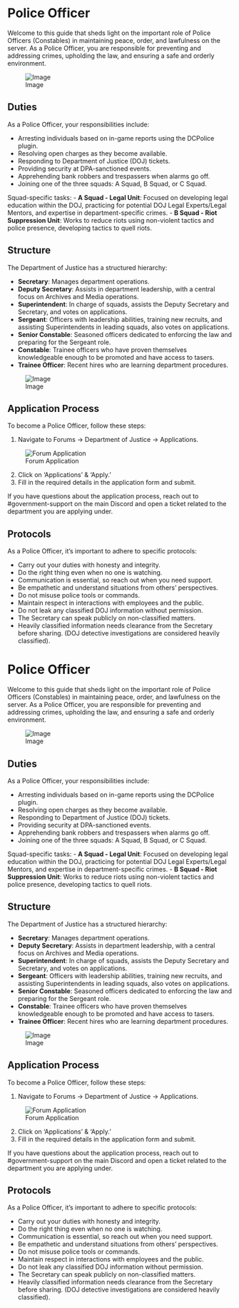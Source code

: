 <span id="police-officer"></span>
= Police Officer =

Welcome to this guide that sheds light on the important role of Police Officers (Constables) in maintaining peace, order, and lawfulness on the server. As a Police Officer, you are responsible for preventing and addressing crimes, upholding the law, and ensuring a safe and orderly environment.

<div class="figure">

[[File:https://media.discordapp.net/attachments/838356841217916989/1165660533958119455/2023-03-12_16.02.17_2.png?ex=6547a8f8&is=653533f8&hm=6d1cee0be992ff0e27c9cf93d6210741da2a9a974d93f4ef94f3c06bada497d9&=&width=1266&height=671|Image]]

</div>
<span id="duties"></span>
== Duties ==

As a Police Officer, your responsibilities include:

* Arresting individuals based on in-game reports using the DCPolice plugin.
* Resolving open charges as they become available.
* Responding to Department of Justice (DOJ) tickets.
* Providing security at DPA-sanctioned events.
* Apprehending bank robbers and trespassers when alarms go off.
* Joining one of the three squads: A Squad, B Squad, or C Squad.

Squad-specific tasks: - '''A Squad - Legal Unit''': Focused on developing legal education within the DOJ, practicing for potential DOJ Legal Experts/Legal Mentors, and expertise in department-specific crimes. - '''B Squad - Riot Suppression Unit''': Works to reduce riots using non-violent tactics and police presence, developing tactics to quell riots.

<span id="structure"></span>
== Structure ==

The Department of Justice has a structured hierarchy:

* '''Secretary''': Manages department operations.
* '''Deputy Secretary''': Assists in department leadership, with a central focus on Archives and Media operations.
* '''Superintendent''': In charge of squads, assists the Deputy Secretary and Secretary, and votes on applications.
* '''Sergeant''': Officers with leadership abilities, training new recruits, and assisting Superintendents in leading squads, also votes on applications.
* '''Senior Constable''': Seasoned officers dedicated to enforcing the law and preparing for the Sergeant role.
* '''Constable''': Trainee officers who have proven themselves knowledgeable enough to be promoted and have access to tasers.
* '''Trainee Officer''': Recent hires who are learning department procedures.

<div class="figure">

[[File:https://media.discordapp.net/attachments/838356841217916989/1165660536822829097/2023-03-12_18.13.49.png?ex=6547a8f8&is=653533f8&hm=917dc6f603f4bfb10cb211f24b1d9a5a0df399d425b0f74d5fa3b01bdd16c022&=&width=1266&height=671|Image]]

</div>
<span id="application-process"></span>
== Application Process ==

To become a Police Officer, follow these steps:

# Navigate to Forums -&gt; Department of Justice -&gt; Applications.

<div class="figure">

[[File:https://lh3.googleusercontent.com/bL0bY-MS6HLihanraDUUJ0tDiYVyljA_gQwfUMDA-sUcZ36efyS7wrCq0FcJM5GfgdWkz_ZR3m8DGbqO55RcXDbNHNexGDb9ENAoQXcvoXyUltkp3rOskxF3E8ukGOSqW6gALkfd|Forum Application]]

</div>
<ol start="2" style="list-style-type: decimal;">
<li><p>Click on ‘Applications’ &amp; ‘Apply.’</p></li>
<li><p>Fill in the required details in the application form and submit.</p></li></ol>

If you have questions about the application process, reach out to #government-support on the main Discord and open a ticket related to the department you are applying under.

<span id="protocols"></span>
== Protocols ==

As a Police Officer, it’s important to adhere to specific protocols:

* Carry out your duties with honesty and integrity.
* Do the right thing even when no one is watching.
* Communication is essential, so reach out when you need support.
* Be empathetic and understand situations from others’ perspectives.
* Do not misuse police tools or commands.
* Maintain respect in interactions with employees and the public.
* Do not leak any classified DOJ information without permission.
* The Secretary can speak publicly on non-classified matters.
* Heavily classified information needs clearance from the Secretary before sharing. (DOJ detective investigations are considered heavily classified).

<span id="police-officer-1"></span>
= Police Officer =

Welcome to this guide that sheds light on the important role of Police Officers (Constables) in maintaining peace, order, and lawfulness on the server. As a Police Officer, you are responsible for preventing and addressing crimes, upholding the law, and ensuring a safe and orderly environment.

<div class="figure">

[[File:https://media.discordapp.net/attachments/838356841217916989/1165660533958119455/2023-03-12_16.02.17_2.png?ex=6547a8f8&is=653533f8&hm=6d1cee0be992ff0e27c9cf93d6210741da2a9a974d93f4ef94f3c06bada497d9&=&width=1266&height=671|Image]]

</div>
<span id="duties-1"></span>
== Duties ==

As a Police Officer, your responsibilities include:

* Arresting individuals based on in-game reports using the DCPolice plugin.
* Resolving open charges as they become available.
* Responding to Department of Justice (DOJ) tickets.
* Providing security at DPA-sanctioned events.
* Apprehending bank robbers and trespassers when alarms go off.
* Joining one of the three squads: A Squad, B Squad, or C Squad.

Squad-specific tasks: - '''A Squad - Legal Unit''': Focused on developing legal education within the DOJ, practicing for potential DOJ Legal Experts/Legal Mentors, and expertise in department-specific crimes. - '''B Squad - Riot Suppression Unit''': Works to reduce riots using non-violent tactics and police presence, developing tactics to quell riots.

<span id="structure-1"></span>
== Structure ==

The Department of Justice has a structured hierarchy:

* '''Secretary''': Manages department operations.
* '''Deputy Secretary''': Assists in department leadership, with a central focus on Archives and Media operations.
* '''Superintendent''': In charge of squads, assists the Deputy Secretary and Secretary, and votes on applications.
* '''Sergeant''': Officers with leadership abilities, training new recruits, and assisting Superintendents in leading squads, also votes on applications.
* '''Senior Constable''': Seasoned officers dedicated to enforcing the law and preparing for the Sergeant role.
* '''Constable''': Trainee officers who have proven themselves knowledgeable enough to be promoted and have access to tasers.
* '''Trainee Officer''': Recent hires who are learning department procedures.

<div class="figure">

[[File:https://media.discordapp.net/attachments/838356841217916989/1165660536822829097/2023-03-12_18.13.49.png?ex=6547a8f8&is=653533f8&hm=917dc6f603f4bfb10cb211f24b1d9a5a0df399d425b0f74d5fa3b01bdd16c022&=&width=1266&height=671|Image]]

</div>
<span id="application-process-1"></span>
== Application Process ==

To become a Police Officer, follow these steps:

# Navigate to Forums -&gt; Department of Justice -&gt; Applications.

<div class="figure">

[[File:https://lh3.googleusercontent.com/bL0bY-MS6HLihanraDUUJ0tDiYVyljA_gQwfUMDA-sUcZ36efyS7wrCq0FcJM5GfgdWkz_ZR3m8DGbqO55RcXDbNHNexGDb9ENAoQXcvoXyUltkp3rOskxF3E8ukGOSqW6gALkfd|Forum Application]]

</div>
<ol start="2" style="list-style-type: decimal;">
<li><p>Click on ‘Applications’ &amp; ‘Apply.’</p></li>
<li><p>Fill in the required details in the application form and submit.</p></li></ol>

If you have questions about the application process, reach out to #government-support on the main Discord and open a ticket related to the department you are applying under.

<span id="protocols-1"></span>
== Protocols ==

As a Police Officer, it’s important to adhere to specific protocols:

* Carry out your duties with honesty and integrity.
* Do the right thing even when no one is watching.
* Communication is essential, so reach out when you need support.
* Be empathetic and understand situations from others’ perspectives.
* Do not misuse police tools or commands.
* Maintain respect in interactions with employees and the public.
* Do not leak any classified DOJ information without permission.
* The Secretary can speak publicly on non-classified matters.
* Heavily classified information needs clearance from the Secretary before sharing. (DOJ detective investigations are considered heavily classified).
